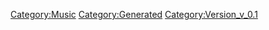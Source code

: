 {{Music
 |Name=ランカと Brand New Peach
 |ID=90
 |Cov=88
 |Cd=23
 |Nam=87
 |Div=87
 |Ma=1
 |SerieId=2
 |SerieLogoId=2
 |WavId=88
 |VariationId=0
 |Dsc=87
 |Strt=10
 |ValkyrieBattle=1
 |ValkyrieIntro=1
 |ValkyrieIntroSky=1
 |DivaSolo=1
 |DivaMulti=1
 |Exp=1
 |OfficialName=ランカと Brand New Peach
 |VocalName=ランカ・リー＝中島愛
 |Description=作品：マクロスF<br /><br />歌手：ランカ・リー＝中島愛<br /><br />作詞：ROBIN ROBINSON<br />作曲：菅野よう子
 |StoryTitle=「アルト君がいてくれたから…」
 |StoryDesc=今や売れっ子として忙しい日々を過ごすランカ。<br />こうして憧れのステージに立てたのも、アルトが<br />背中を押してくれたおかげだとランカは感じていた。<br /><br />そして、ランカの心の中で芽生える甘く切ない感情。<br />ランカがそれを理解するのは、もう少しだけ後の話…
 |BuyURL=http://recochoku.jp/song/S1007350869/single?ds=1010848272
 |BannerId=0
 |AnmStoreURL=
}}
[[Category:Music]]
[[Category:Generated]]
[[Category:Version_v_0.1]]
